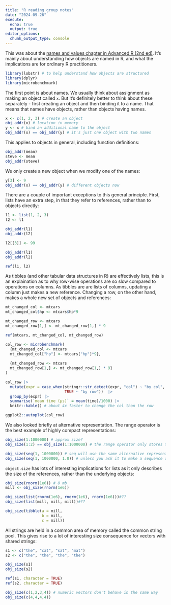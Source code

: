 ```yaml
---
title: "R reading group notes"
date: "2024-09-26"
execute: 
  echo: true
  output: true
editor_options: 
  chunk_output_type: console
---
```


This was about the [names and values chapter in Advanced R (2nd ed)](https://adv-r.hadley.nz/names-values.html). It's mainly about understanding how objects are named in R, and what the implications are for ordinary R practitioners. 

```r
library(lobstr) # to help understand how objects are structured
library(dplyr)
library(microbenchmark)
```

The first point is about names. We usually think about assignment as making an object called `x`. But it's definitely better to think about these separately - first creating an object and then binding it to a name. That means that names have objects, rather than objects having names.

```r
x <- c(1, 2, 3) # create an object
obj_addr(x) # location in memory
y <- x # bind an additional name to the object
obj_addr(x) == obj_addr(y) # it's just one object with two names
```

This applies to objects in general, including function definitions:

```r
obj_addr(mean)
steve <- mean
obj_addr(steve)
```

We only create a new object when we modify one of the names:

```r
y[3] <- 9
obj_addr(x) == obj_addr(y) # different objects now
```

There are a couple of important exceptions to this general principle. First, lists have an extra step, in that they refer to references, rather than to objects directly:

```r
l1 <- list(1, 2, 3)
l2 <- l1

obj_addr(l1)
obj_addr(l2)

l2[[3]] <- 99

obj_addr(l1)
obj_addr(l2)

ref(l1, l2)
```

As tibbles (and other tabular data structures in R) are effectively lists, this is an explaination as to why row-wise operations are so slow compared to operations on columns. As tibbles are are lists of columns, updating a column just makes a new reference. Changing a row, on the other hand, makes a whole new set of objects and references:

```r
mt_changed_col <- mtcars
mt_changed_col$hp <- mtcars$hp*9

mt_changed_row <- mtcars
mt_changed_row[1,] <- mt_changed_row[1,] * 9

ref(mtcars, mt_changed_col, mt_changed_row)

col_row <- microbenchmark(
  {mt_changed_col <- mtcars
  mt_changed_col["hp"] <- mtcars["hp"]*9},
  
  {mt_changed_row <- mtcars
  mt_changed_row[1,] <- mt_changed_row[1,] * 9}
)

col_row |>
  mutate(expr = case_when(stringr::str_detect(expr, "col") ~ "by col",
                          TRUE ~ "by row"))  |>
  group_by(expr) |>
  summarise(`mean time (μs)` = mean(time)/1000) |>
  knitr::kable() # about 4x faster to change the col than the row

ggplot2::autoplot(col_row)
```

We also looked briefly at alternative representation. The range operator is the best example of highly compact representations:

```r
obj_size(1:1000000) # approx size?
obj_size(1:2) == obj_size(1:1000000) # the range operator only stores the first and last values

obj_size(seq(1, 1000000)) # seq will use the same alternative representation...
obj_size(seq(1, 1000000, 1.0)) # unless you ask it to make a sequence with non-1L steps 
```

`object.size` has lots of interesting implications for lists as it only describes the size of the references, rather than the underlying objects:

```r
obj_size(rnorm(1e6)) # 8 mb
mill <- obj_size(rnorm(1e6)) 

obj_size(list(rnorm(1e6), rnorm(1e6), rnorm(1e6)))#??
obj_size(list(mill, mill, mill))#??

obj_size(tibble(a = mill, 
                b = mill,
                c = mill))
```

All strings are held in a common area of memory called the common string pool. This gives rise to a lot of interesting size consequence for vectors with shared strings:

```r
s1 <- c("the", "cat", "sat", "mat")
s2 <- c("the", "the", "the", "the")

obj_size(s1)
obj_size(s2)

ref(s1, character = TRUE)
ref(s2, character = TRUE)

obj_size(c(1,2,3,4)) # numeric vectors don't behave in the same way
obj_size(c(4,4,4,4))
```
